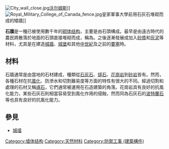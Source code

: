 {{Otheruses|subject=一種砌体結構|other=「石牆」可能指稱的其他事物|石牆 (消歧義)}}
[[File:City_wall_close.jpg|thumb]][[沃尔姆斯|沃尔姆斯]]]]
[[File:Royal_Military_College_of_Canada_fence.jpg|thumb]]皇家軍事大學前用石灰石堆砌而成的矮牆]]

'''石牆'''是一種已被使用數千年的[[砌体结构|砌体结构]]，主要是由石頭構成。最早是由遠古時代的農民將散落於地面的石頭直接堆砌而成，稱為{{link-en|乾石牆|dry stone wall}}。之後逐漸發展成加入[[砂漿|砂漿]]和[[灰泥|灰泥]]等材料，尤其是在建造[[城牆|城牆]]、[[城堡|城堡]]和其他[[中世紀|中世紀]]及之前的[[要塞|要塞]]時。

== 材料 ==
石牆通常是由當地的石材建成，種類從[[石灰岩|石灰石]]、[[燧石|燧石]]、[[花崗岩|花崗岩]]到[[砂岩|砂岩]]皆有。然而，各種石材在抗[[風化作用|風化]]、防滲水和切割難易度等方面的特性有很大的不同。經過切割和處理的石材又稱[[琢石|琢石]]，它們通常被運用在石造建築的角落。花崗岩具有良好的抗風化能力，某些石灰石則相當容易受到風化作用的侵蝕，然而同為石灰石的[[波特蘭石|波特蘭石]]等也具有良好的抗風化能力。

== 參見 ==
{{commons category|Stone walls}}
* [[城墙|城墙]]

{{Authority control}}
[[Category:墙体结构|Category:墙体结构]]
[[Category:天然材料|Category:天然材料]]
[[Category:防禦工事_(建築構件)|Category:防禦工事 (建築構件)]]